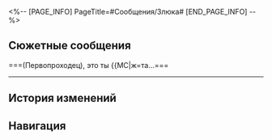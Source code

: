 <%-- [PAGE_INFO]
PageTitle=#Сообщения/Злюка#
[END_PAGE_INFO] --%>
{{Сообщение Инфобокс
|id          = 52
|Изображение = НИП Злюка Иконка.png
|Тип         = НИП
|Отправитель = Злюка
|ПодписьСоо  = Моё желание на сегодня - пройти испытательный срок
|Фракция     = Космическая станция «Герта»
}}

==Сюжетные сообщения==
===(Первопроходец), это ты {{MC|ж=та...===
{{Сообщения
|условие_получения = 
|текст =
:'''Злюка:''' (Первопроходец), это ты {{MC|ж=та героиня|м=тот герой}}, {{MC|ж=спасшая|м=спасший}} космическую станцию от катастрофы?
:{Выбор} Да, это я.
::'''(Первопроходец):''' Да, это я.
::'''Злюка:''' Круто! Я так долго не могла получить твой номер.
:{Выбор} Я настолько {{MC|ж=знаменита|м=знаменит}}?
::'''(Первопроходец):''' Я настолько {{MC|ж=знаменита|м=знаменит}}?
::'''Злюка:''' Конечно! Я так долго не могла получить твой номер.
:'''Злюка:''' Мне тут нужна твоя помощь.
:'''Злюка:''' Мы можем поговорить, когда ты в следующий раз окажешься на станции?
:{Выбор} Сначала скажи, с чем тебе нужно помочь.
::'''(Первопроходец):''' Сначала скажи, с чем тебе нужно помочь.
::'''Злюка:''' В сообщениях сложно объяснить.
::'''Злюка:''' Я расскажу в общих чертах.
:{Выбор} Обо мне вспоминают, только когда появляются проблемы.
::'''(Первопроходец):''' Обо мне вспоминают, только когда появляются проблемы.
::'''Злюка:''' Не говори так.
::'''Злюка:''' Это не просто так, я заплачу.
:'''Злюка:''' Я нашла странную симуляционную программу, которую нужно протестировать людям с большим боевым опытом.
:'''Злюка:''' Ты подходишь лучше всех. Прошу тебя. Я буду ждать в Главной контрольной зоне космической станции.
;{Принятая миссия: Звёздная война: Начало}
}}
----

==История изменений==
{{История изменений|3.5}}

==Навигация==
{{Сообщения Навбокс}}